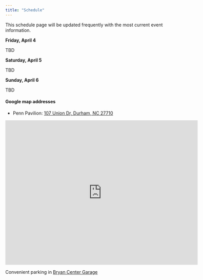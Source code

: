```yaml
---
title: "Schedule"
---
```


This schedule page will be updated frequently with the most current event information.

**Friday, April 4**

TBD

<!-- 2024 schedule -->
<!-- - 5:00pm: Check-in at Penn Pavilion -->
<!-- - 6:00pm: Data kick-off -->
<!-- - 6:30pm: Dinner -->
<!-- - 9:30pm: Trivia -->
<!-- - 12:00am: Consulting support ends -->
<!-- - 2:00am: DataFest closes for the evening -->

<!-- 2023 schedule -->
<!-- - 5:00pm: Check-in begins at Perkins Library Link near the Help Desk (floor L1) -->
<!-- - 6:00pm: Data kick-off at Levine Science Research Center (LSRC) B101. -->
<!-- - 6:30pm: DataFest moves to Perkins Link for Dinner, and check-in continues at Perkins Link near the Help Desk (floor L1); workspace assignments are released -->
<!-- - 9:00pm: DataFest support and consulting runs until 9pm. -->

**Saturday, April 5**

TBD

<!-- - 9:00am: DataFest continues at Penn Pavilion -->
<!-- - 9:30am: Breakfast -->
<!-- - 12:00pm: group photo -->
<!-- - 1:00pm: Lunch & trivia -->
<!-- - 4:00pm: wrist stretches -->
<!-- - 6:30pm: Dinner & trivia -->
<!-- - 11:00pm: Trivia -->
<!-- - 12:00am: Consulting support ends -->
<!-- - 2:00am: DataFest closes for the evening -->



<!-- - 10:00am: DataFest continues at Perkins Library: breakfast + coffee + tea -->
<!-- - 12:30pm: Group photo -->
<!-- - 1:00pm: Lunch -->
<!-- - 2:00pm: Activity break -->
<!-- - 4:00pm: Activity break -->
<!-- - 6:00pm: Dinner & trivia -->
<!-- - 9:00pm: DataFest support and consulting runs until 9pm. -->

**Sunday, April 6**

TBD

<!-- *Consultants available until 12:00pm* -->

<!-- - 9:00am DataFest continues at Penn Pavilion -->
<!-- - 9:30am breakfast -->
<!-- - 12:00pm: Lunch + projects due -->
<!-- - 1:00pm: Round 1 judging -->
<!-- - 3:00-5:00pm Final round of judging + awards -->

<!-- *Consultants available for help until 12:00pm.* -->

<!-- - 10:00am: DataFest continues at Perkins + breakfast + coffee + tea -->
<!-- - 12:00pm: Lunch + projects due! -->
<!-- - 1:00pm-2:30pm: Round 1 judging -->
<!-- - 3:00pm-5:00pm: Final round of judging & awards in Levine Science Research Center (LSRC) B101 -->

#### Google map addresses

- Penn Pavilion: [107 Union Dr, Durham, NC 27710](https://maps.app.goo.gl/gXVJiMBw8x4jNiru9)

<iframe src="https://www.google.com/maps/embed?pb=!1m18!1m12!1m3!1d3227.8243789566163!2d-78.945684149699!3d36.00015750176001!2m3!1f0!2f0!3f0!3m2!1i1024!2i768!4f13.1!3m3!1m2!1s0x89ace6b0062c689b%3A0x418fe3d44783c11b!2sPenn%20Pavilion!5e0!3m2!1sen!2sus!4v1705005781165!5m2!1sen!2sus" width="600" height="450" style="border:0;" allowfullscreen="" loading="lazy" referrerpolicy="no-referrer-when-downgrade"></iframe>

<!-- - Perkins library: [411 Chapel Drive -->
<!-- Durham, NC 27708](https://goo.gl/maps/JGGawKRZBm2ygq4S8) -->
<!-- - Levine Science Research Center (LSRC): [308 Research Dr, Durham, NC 27710](https://goo.gl/maps/ERowZZSPJwrp3i1MA) -->

Convenient parking in [Bryan Center Garage](https://goo.gl/maps/3Ed2a1NsQxjFsyci6)